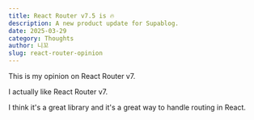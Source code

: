 ```yaml
---
title: React Router v7.5 is 🔥
description: A new product update for Supablog.
date: 2025-03-29
category: Thoughts
author: 니꼬
slug: react-router-opinion
---
```


This is my opinion on React Router v7.

I actually like React Router v7.

I think it's a great library and it's a great way to handle routing in React.
